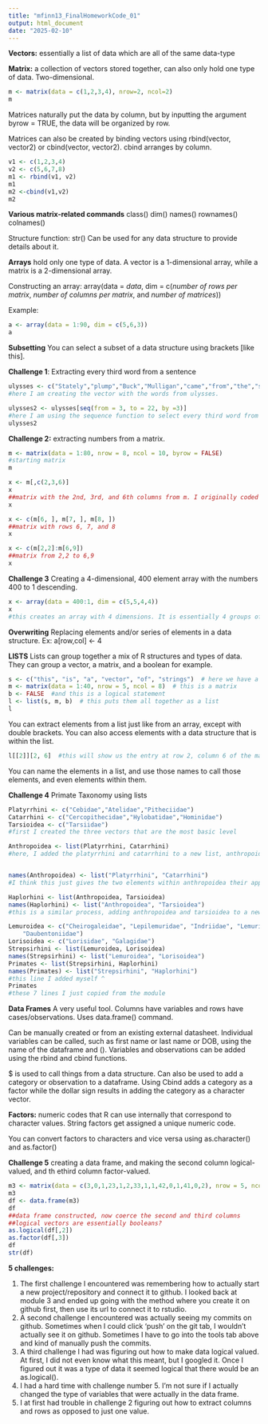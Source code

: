 ```yaml
---
title: "mfinn13_FinalHomeworkCode_01"
output: html_document
date: "2025-02-10"
---
```


**Vectors:** essentially a list of data which are all of the same data-type

**Matrix:** a collection of vectors stored together, can also only hold one type of data. Two-dimensional. 

```r
m <- matrix(data = c(1,2,3,4), nrow=2, ncol=2)
m
```

Matrices naturally put the data by column, but by inputting the argument byrow = TRUE, the data will be organized by row.

Matrices can also be created by binding vectors using rbind(vector, vector2) or cbind(vector, vector2). cbind arranges by column.

```r
v1 <- c(1,2,3,4)
v2 <- c(5,6,7,8)
m1 <- rbind(v1, v2)
m1
m2 <-cbind(v1,v2)
m2
```

**Various matrix-related commands**
class()
dim()
names()
rownames()
colnames()

Structure function: str()
Can be used for any data structure to provide details about it.

**Arrays** hold only one type of data. A vector is a 1-dimensional array, while a matrix is a 2-dimensional array. 

Constructing an array: array(data = *data*, dim = c(*number of rows per matrix*, *number of columns per matrix*, and *number of matrices*))

Example:

```r
a <- array(data = 1:90, dim = c(5,6,3))
a
```
**Subsetting**
You can select a subset of a data structure using brackets [like this]. 

**Challenge 1**: Extracting every third word from a sentence
```r
ulysses <- c("Stately","plump","Buck","Mulligan","came","from","the","stairhead","bearing","a","bowl","of","lather","on","which","a","mirror","and","a","razor","lay","crossed")
#here I am creating the vector with the words from ulysses.

ulysses2 <- ulysses[seq(from = 3, to = 22, by =3)]
#here I am using the sequence function to select every third word from the vector
ulysses2

```
**Challenge 2:** extracting numbers from a matrix. 
```r
m <- matrix(data = 1:80, nrow = 8, ncol = 10, byrow = FALSE)
#starting matrix
m

x <- m[,c(2,3,6)]
x
##matrix with the 2nd, 3rd, and 6th columns from m. I originally coded this less efficiently. I coded it similarly to how I coded the 6,7,8 matrix below.
x

x <- c(m[6, ], m[7, ], m[8, ])
##matrix with rows 6, 7, and 8
x

x <- c(m[2,2]:m[6,9])
##matrix from 2,2 to 6,9
x
```
**Challenge 3** 
Creating a 4-dimensional, 400 element array with the numbers 400 to 1 descending. 
```r
x <- array(data = 400:1, dim = c(5,5,4,4))
x
#this creates an array with 4 dimensions. It is essentially 4 groups of 4 2-d arrays, with each 2-d array being 5 rows by 5 columns. There are 16 total 2-d arrays.
```

**Overwriting**
Replacing elements and/or series of elements in a data structure. Ex: a[row,col] <- 4

**LISTS**
Lists can group together a mix of R structures and types of data. They can group a vector, a matrix, and a boolean for example.
```r
s <- c("this", "is", "a", "vector", "of", "strings")  # here we have a vector
m <- matrix(data = 1:40, nrow = 5, ncol = 8)  # this is a matrix
b <- FALSE  #and this is a logical statement
l <- list(s, m, b)  # this puts them all together as a list
l
```
You can extract elements from a list just like from an array, except with double brackets. You can also access elements with a data structure that is within the list. 
```r
l[[2]][2, 6]  #this will show us the entry at row 2, column 6 of the matrix in the second position of the list
```
You can name the elements in a list, and use those names to call those elements, and even elements within them.

**Challenge 4**
Primate Taxonomy using lists
```r
Platyrrhini <- c("Cebidae","Atelidae","Pitheciidae")
Catarrhini <- c("Cercopithecidae","Hylobatidae","Hominidae")
Tarsioidea <- c("Tarsiidae")
#first I created the three vectors that are the most basic level

Anthropoidea <- list(Platyrrhini, Catarrhini)
#here, I added the platyrrhini and catarrhini to a new list, anthropoidea


names(Anthropoidea) <- list("Platyrrhini", "Catarrhini")
#I think this just gives the two elements within anthropoidea their appropriate titles, which appears when printed.

Haplorhini <- list(Anthropoidea, Tarsioidea)
names(Haplorhini) <- list("Anthropoidea", "Tarsioidea")
#this is a similar process, adding anthropoidea and tarsioidea to a new list, haplorhini, and giving them titles which will be printed

Lemuroidea <- c("Cheirogaleidae", "Lepilemuridae", "Indriidae", "Lemuridae",
    "Daubentoniidae")
Lorisoidea <- c("Lorisidae", "Galagidae")
Strepsirhini <- list(Lemuroidea, Lorisoidea)
names(Strepsirhini) <- list("Lemuroidea", "Lorisoidea")
Primates <- list(Strepsirhini, Haplorhini)
names(Primates) <- list("Strepsirhini", "Haplorhini")
#this line I added myself ^
Primates
#these 7 lines I just copied from the module

```

**Data Frames**
A very useful tool. Columns have variables and rows have cases/observations. Uses data.frame() command. 

Can be manually created or from an existing external datasheet. 
Individual variables can be called, such as first name or last name or DOB, using the name of the dataframe and ().
Variables and observations can be added using the rbind and cbind functions. 

$ is used to call things from a data structure. Can also be used to add a category or observation to a dataframe. Using Cbind adds a category as a factor while the dollar sign results in adding the category as a character vector. 

**Factors:** numeric codes that R can use internally that correspond to character values. String factors get assigned a unique numeric code. 

You can convert factors to characters and vice versa using as.character() and as.factor()

**Challenge 5**
creating a data frame, and making the second column logical-valued, and th ethird column factor-valued.
```r
m3 <- matrix(data = c(3,0,1,23,1,2,33,1,1,42,0,1,41,0,2), nrow = 5, ncol = 3, byrow = TRUE)
m3
df <- data.frame(m3)
df
##data frame constructed, now coerce the second and third columns
##logical vectors are essentially booleans?
as.logical(df[,2])
as.factor(df[,3])
df
str(df)
```

**5 challenges:**

1. The first challenge I encountered was remembering how to actually start a new project/repository and connect it to github. I looked back at module 3 and ended up going with the method where you create it on github first, then use its url to connect it to rstudio.
2. A second challenge I encountered was actually seeing my commits on github. Sometimes when I could click 'push' on the git tab, I wouldn't actually see it on github. Sometimes I have to go into the tools tab above and kind of manually push the commits. 
3. A third challenge I had was figuring out how to make data logical valued. At first, I did not even know what this meant, but I googled it. Once I figured out it was a type of data it seemed logical that there would be an as.logical().
4. I had a hard time with challenge number 5. I'm not sure if I actually changed the type of variables that were actually in the data frame.
5. I at first had trouble in challenge 2 figuring out how to extract columns and rows as opposed to just one value. 
